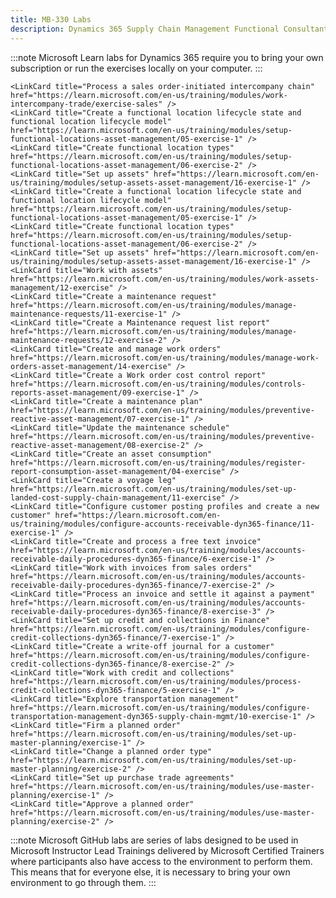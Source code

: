 ```yaml
---
title: MB-330 Labs
description: Dynamics 365 Supply Chain Management Functional Consultant (ERP)
---
```


<Tabs>
  <TabItem label="Microsoft Learn">

:::note 
Microsoft Learn labs for Dynamics 365 require you to bring your own subscription or run the exercises locally on your computer.
:::

  <CardGrid>  
    <LinkCard title="Explore Dynamics 365 Supply Chain Management" href="https://learn.microsoft.com/en-us/training/modules/get-started-supply-chain-management-dyn365-supply-chain-mgmt/14-1-exercise/?ns-enrollment-type=learningpath&ns-enrollment-id=learn-dynamics.configure-manage-products-inventory-d365-finance-ops" /> 
    <LinkCard title="Set up inventory policies for an item model group" href="https://learn.microsoft.com/en-us/training/modules/get-started-inventory-management-supply-chain/exercise/?ns-enrollment-type=learningpath&ns-enrollment-id=learn-dynamics.configure-manage-products-inventory-d365-finance-ops" /> 
    <LinkCard title="Work with inventory management" href="https://learn.microsoft.com/en-us/training/modules/get-started-inventory-management-supply-chain/exercise-create-new-warehouse-layout/?ns-enrollment-type=learningpath&ns-enrollment-id=learn-dynamics.configure-manage-products-inventory-d365-finance-ops" /> 
    <LinkCard title="Create and post an inventory journal" href="https://learn.microsoft.com/en-us/training/modules/work-inventory-management/exercise/?ns-enrollment-type=learningpath&ns-enrollment-id=learn-dynamics.configure-manage-products-inventory-d365-finance-ops" /> 
    <LinkCard title="Use the item arrival profile" href="https://learn.microsoft.com/en-us/training/modules/set-up-work-inbound-inventory-management/exercise/?ns-enrollment-type=learningpath&ns-enrollment-id=learn-dynamics.configure-manage-products-inventory-d365-finance-ops" /> 
    <LinkCard title="Use the ABC classification report" href="https://learn.microsoft.com/en-us/training/modules/use-inventory-reports-dyn365-supply-chain-mgmt/6-exercise-1/?ns-enrollment-type=learningpath&ns-enrollment-id=learn-dynamics.configure-manage-products-inventory-d365-finance-ops" /> 
    <LinkCard title="Use the Physical inventory by inventory dimension report" href="https://learn.microsoft.com/en-us/training/modules/use-inventory-reports-dyn365-supply-chain-mgmt/7-exercise-2/?ns-enrollment-type=learningpath&ns-enrollment-id=learn-dynamics.configure-manage-products-inventory-d365-finance-ops" /> 
    <LinkCard title="Export a report to Microsoft Excel" href="https://learn.microsoft.com/en-us/training/modules/use-inventory-reports-dyn365-supply-chain-mgmt/7-2-exercise-3/?ns-enrollment-type=learningpath&ns-enrollment-id=learn-dynamics.configure-manage-products-inventory-d365-finance-ops" /> 
    <LinkCard title="Create a product and product master" href="https://learn.microsoft.com/en-us/training/modules/create-products-product-masters-dyn365-supply-chain-mgmt/9-exercise-1/?ns-enrollment-type=learningpath&ns-enrollment-id=learn-dynamics.configure-manage-products-inventory-d365-finance-ops" /> 
    <LinkCard title="Create a BOM in the BOM Designer" href="https://learn.microsoft.com/en-us/training/modules/create-bill-materials-dyn365-supply-chain-mgmt/6-exercise-1/?ns-enrollment-type=learningpath&ns-enrollment-id=learn-dynamics.configure-manage-products-inventory-d365-finance-ops" /> 
    <LinkCard title="Explore production control" href="https://learn.microsoft.com/en-us/training/modules/get-started-production-control-dyn365-supply-chain-mgmt/12-exercise-1/?ns-enrollment-type=learningpath&ns-enrollment-id=learn-dynamics.configure-and-use-discrete-manufacturing-in-d365-finance-ops" /> 
    <LinkCard title="Create a BOM without a version" href="https://learn.microsoft.com/en-us/training/modules/get-started-discrete-manufacturing-dyn365-supply-chain-mgmt/8-exercise-1/?ns-enrollment-type=learningpath&ns-enrollment-id=learn-dynamics.configure-and-use-discrete-manufacturing-in-d365-finance-ops" /> 
    <LinkCard title="Create a BOM with a version" href="https://learn.microsoft.com/en-us/training/modules/get-started-discrete-manufacturing-dyn365-supply-chain-mgmt/10-exercise-3/?ns-enrollment-type=learningpath&ns-enrollment-id=learn-dynamics.configure-and-use-discrete-manufacturing-in-d365-finance-ops" /> 
    <LinkCard title="Create and process a production order" href="https://learn.microsoft.com/en-us/training/modules/get-started-discrete-manufacturing-dyn365-supply-chain-mgmt/11-exercise-4/?ns-enrollment-type=learningpath&ns-enrollment-id=learn-dynamics.configure-and-use-discrete-manufacturing-in-d365-finance-ops" /> 
    <LinkCard title="Set up operations and routes" href="https://learn.microsoft.com/en-us/training/modules/set-up-use-discrete-manufacturing-routes/exercise/?ns-enrollment-type=learningpath&ns-enrollment-id=learn-dynamics.configure-and-use-discrete-manufacturing-in-d365-finance-ops" /> 
    <LinkCard title="Analyze BOM costs by using the costing sheet" href="https://learn.microsoft.com/en-us/training/modules/work-costing-sheet-dyn365-supply-chain-mgmt/09-analyze-bom-costs/?ns-enrollment-type=learningpath&ns-enrollment-id=learn-dynamics.configure-and-use-discrete-manufacturing-in-d365-finance-ops" /> 
    <LinkCard title="Start a discrete production order" href="https://learn.microsoft.com/en-us/training/modules/work-capacity-planning-scheduling-discrete-dyn365-supply-chain-mgmt/9-exercise-1/?ns-enrollment-type=learningpath&ns-enrollment-id=learn-dynamics.configure-and-use-discrete-manufacturing-in-d365-finance-ops" /> 
    <LinkCard title="Run a resource schedule" href="https://learn.microsoft.com/en-us/training/modules/work-capacity-planning-scheduling-discrete-dyn365-supply-chain-mgmt/10-exercise-2/?ns-enrollment-type=learningpath&ns-enrollment-id=learn-dynamics.configure-and-use-discrete-manufacturing-in-d365-finance-ops" /> 
    <LinkCard title="Manufacturing execution" href="https://learn.microsoft.com/en-us/training/modules/work-manufacturing-execution-dyn365-supply-chain-mgmt/7-exercise/?ns-enrollment-type=learningpath&ns-enrollment-id=learn-dynamics.configure-and-use-discrete-manufacturing-in-d365-finance-ops" /> 
    <LinkCard title="Set up components" href="https://learn.microsoft.com/en-us/training/modules/set-up-configurable-products/exercise-set-up/?ns-enrollment-type=learningpath&ns-enrollment-id=learn-dynamics.configure-and-use-discrete-manufacturing-in-d365-finance-ops" /> 
    <LinkCard title="Create a product configuration model" href="https://learn.microsoft.com/en-us/training/modules/set-up-configurable-products/exercise-create/?ns-enrollment-type=learningpath&ns-enrollment-id=learn-dynamics.configure-and-use-discrete-manufacturing-in-d365-finance-ops" /> 
    <LinkCard title="Add components and constraints to a configuration model" href="https://learn.microsoft.com/en-us/training/modules/set-up-configurable-products/exercise-add/?ns-enrollment-type=learningpath&ns-enrollment-id=learn-dynamics.configure-and-use-discrete-manufacturing-in-d365-finance-ops" /> 
    <LinkCard title="Release a product configuration model" href="https://learn.microsoft.com/en-us/training/modules/validate-release-production-configuration/exercise/?ns-enrollment-type=learningpath&ns-enrollment-id=learn-dynamics.configure-and-use-discrete-manufacturing-in-d365-finance-ops" /> 
    <LinkCard title="Add a configurable product to a sales order line" href="https://learn.microsoft.com/en-us/training/modules/work-with-configurable-products/exercise/?ns-enrollment-type=learningpath&ns-enrollment-id=learn-dynamics.configure-and-use-discrete-manufacturing-in-d365-finance-ops" /> 
    <LinkCard title="Configure warehouse management" href="https://learn.microsoft.com/en-us/training/modules/configure-warehouse-management-dyn365-supply-chain-mgmt/7-exercise-1/?ns-enrollment-type=learningpath&ns-enrollment-id=learn-dynamics.configure-work-warehouse-management-d365-finance-ops" /> 
    <LinkCard title="Register a load where items are missing" href="https://learn.microsoft.com/en-us/training/modules/inbound-operations-supply-chain-management/exercise/?ns-enrollment-type=learningpath&ns-enrollment-id=learn-dynamics.configure-work-warehouse-management-d365-finance-ops" /> 
    <LinkCard title="Set up a cluster profile" href="https://learn.microsoft.com/en-us/training/modules/outbound-operations-supply-chain-management/exercise/?ns-enrollment-type=learningpath&ns-enrollment-id=learn-dynamics.configure-work-warehouse-management-d365-finance-ops" /> 
    <LinkCard title="Create a cycle counting plan" href="https://learn.microsoft.com/en-us/training/modules/execute-across-warehouse-supply-chain-management/exercise/?ns-enrollment-type=learningpath&ns-enrollment-id=learn-dynamics.configure-work-warehouse-management-d365-finance-ops" /> 
    <LinkCard title="Set up a detour for a step in a task flow" href="https://learn.microsoft.com/en-us/training/modules/warehouse-mobile-configuration-supply-chain-management/exercise/?ns-enrollment-type=learningpath&ns-enrollment-id=learn-dynamics.configure-work-warehouse-management-d365-finance-ops" /> 
    <LinkCard title="Configure warehouse management" href="https://learn.microsoft.com/en-us/training/modules/configure-warehouse-management-dyn365-supply-chain-mgmt/7-exercise-1/?ns-enrollment-type=learningpath&ns-enrollment-id=learn-dynamics.use-warehouse-in-manufacturing-dyn365-fo" /> 
    <LinkCard title="Register a load where items are missing" href="https://learn.microsoft.com/en-us/training/modules/inbound-operations-supply-chain-management/exercise/?ns-enrollment-type=learningpath&ns-enrollment-id=learn-dynamics.use-warehouse-in-manufacturing-dyn365-fo" /> 
    <LinkCard title="Set up a cluster profile" href="https://learn.microsoft.com/en-us/training/modules/outbound-operations-supply-chain-management/exercise/?ns-enrollment-type=learningpath&ns-enrollment-id=learn-dynamics.use-warehouse-in-manufacturing-dyn365-fo" /> 
    <LinkCard title="Create a cycle counting plan" href="https://learn.microsoft.com/en-us/training/modules/execute-across-warehouse-supply-chain-management/exercise/?ns-enrollment-type=learningpath&ns-enrollment-id=learn-dynamics.use-warehouse-in-manufacturing-dyn365-fo" /> 
    <LinkCard title="Set up a detour for a step in a task flow" href="https://learn.microsoft.com/en-us/training/modules/warehouse-mobile-configuration-supply-chain-management/exercise/?ns-enrollment-type=learningpath&ns-enrollment-id=learn-dynamics.use-warehouse-in-manufacturing-dyn365-fo" /> 
    <LinkCard title="Work with warehouse management in manufacturing" href="https://learn.microsoft.com/en-us/training/modules/manufacture-warehouse-mgmt-dyn365-supply-chain-mgmt/07-exercise/?ns-enrollment-type=learningpath&ns-enrollment-id=learn-dynamics.use-warehouse-in-manufacturing-dyn365-fo" /> 
    <LinkCard title="Set up demo data for the sample scenario" href="https://learn.microsoft.com/en-us/training/modules/get-started-engineering-change-management/05-exercise-set-up-demo-data/?ns-enrollment-type=learningpath&ns-enrollment-id=learn-dynamics.manage-product-version-engineering-change-management" /> 
    <LinkCard title="Create a new engineering product" href="https://learn.microsoft.com/en-us/training/modules/get-started-engineering-change-management/06-exercise-create-engineering-product/?ns-enrollment-type=learningpath&ns-enrollment-id=learn-dynamics.manage-product-version-engineering-change-management" /> 
    <LinkCard title="Release an engineering product to a local company" href="https://learn.microsoft.com/en-us/training/modules/get-started-engineering-change-management/07-exercise-release-engineering-product/?ns-enrollment-type=learningpath&ns-enrollment-id=learn-dynamics.manage-product-version-engineering-change-management" /> 
    <LinkCard title="Review and accept the product before you release it in the local company" href="https://learn.microsoft.com/en-us/training/modules/get-started-engineering-change-management/08-exercise-review-product/?ns-enrollment-type=learningpath&ns-enrollment-id=learn-dynamics.manage-product-version-engineering-change-management" /> 
    <LinkCard title="Use the product in transactions in the local company" href="https://learn.microsoft.com/en-us/training/modules/get-started-engineering-change-management/09-exercise-product-transactions/?ns-enrollment-type=learningpath&ns-enrollment-id=learn-dynamics.manage-product-version-engineering-change-management" /> 
    <LinkCard title="Add the engineering product to a sales order" href="https://learn.microsoft.com/en-us/training/modules/get-started-engineering-change-management/10-exercise-add-product-sales-order/?ns-enrollment-type=learningpath&ns-enrollment-id=learn-dynamics.manage-product-version-engineering-change-management" /> 
    <LinkCard title="Request changes in the engineering product" href="https://learn.microsoft.com/en-us/training/modules/get-started-engineering-change-management/11-exercise-request-changes/?ns-enrollment-type=learningpath&ns-enrollment-id=learn-dynamics.manage-product-version-engineering-change-management" /> 
    <LinkCard title="Make changes to the product by using an engineering change order" href="https://learn.microsoft.com/en-us/training/modules/get-started-engineering-change-management/12-exercise-change-product/?ns-enrollment-type=learningpath&ns-enrollment-id=learn-dynamics.manage-product-version-engineering-change-management" /> 
    <LinkCard title="Release the changed product" href="https://learn.microsoft.com/en-us/training/modules/get-started-engineering-change-management/13-exercise-release-product/?ns-enrollment-type=learningpath&ns-enrollment-id=learn-dynamics.manage-product-version-engineering-change-management" /> 
    <LinkCard title="Create and release an engineering product" href="https://learn.microsoft.com/en-us/training/modules/manage-discrete-bom-route-versioned-products-supply-chain-management/9-exercise/?ns-enrollment-type=learningpath&ns-enrollment-id=learn-dynamics.manage-product-version-engineering-change-management" /> 
    <LinkCard title="Create an engineering change request" href="https://learn.microsoft.com/en-us/training/modules/request-changes-products-engineering-change-management-supply-chain-management/4-exercise/?ns-enrollment-type=learningpath&ns-enrollment-id=learn-dynamics.manage-product-version-engineering-change-management" /> 
    <LinkCard title="Work with procure-to-purchase processes" href="https://learn.microsoft.com/en-us/training/modules/configure-perform-procure-purchase-dyn365-supply-chain-mgmt/9-exercise-1" /> 
    
    <LinkCard title="Process a sales order-initiated intercompany chain" href="https://learn.microsoft.com/en-us/training/modules/work-intercompany-trade/exercise-sales" /> 
    <LinkCard title="Create a functional location lifecycle state and functional location lifecycle model" href="https://learn.microsoft.com/en-us/training/modules/setup-functional-locations-asset-management/05-exercise-1" /> 
    <LinkCard title="Create functional location types" href="https://learn.microsoft.com/en-us/training/modules/setup-functional-locations-asset-management/06-exercise-2" /> 
    <LinkCard title="Set up assets" href="https://learn.microsoft.com/en-us/training/modules/setup-assets-asset-management/16-exercise-1" /> 
    <LinkCard title="Create a functional location lifecycle state and functional location lifecycle model" href="https://learn.microsoft.com/en-us/training/modules/setup-functional-locations-asset-management/05-exercise-1" /> 
    <LinkCard title="Create functional location types" href="https://learn.microsoft.com/en-us/training/modules/setup-functional-locations-asset-management/06-exercise-2" /> 
    <LinkCard title="Set up assets" href="https://learn.microsoft.com/en-us/training/modules/setup-assets-asset-management/16-exercise-1" /> 
    <LinkCard title="Work with assets" href="https://learn.microsoft.com/en-us/training/modules/work-assets-management/12-exercise" /> 
    <LinkCard title="Create a maintenance request" href="https://learn.microsoft.com/en-us/training/modules/manage-maintenance-requests/11-exercise-1" /> 
    <LinkCard title="Create a Maintenance request list report" href="https://learn.microsoft.com/en-us/training/modules/manage-maintenance-requests/12-exercise-2" /> 
    <LinkCard title="Create and manage work orders" href="https://learn.microsoft.com/en-us/training/modules/manage-work-orders-asset-management/14-exercise" /> 
    <LinkCard title="Create a Work order cost control report" href="https://learn.microsoft.com/en-us/training/modules/controls-reports-asset-management/09-exercise-1" /> 
    <LinkCard title="Create a maintenance plan" href="https://learn.microsoft.com/en-us/training/modules/preventive-reactive-asset-management/07-exercise-1" /> 
    <LinkCard title="Update the maintenance schedule" href="https://learn.microsoft.com/en-us/training/modules/preventive-reactive-asset-management/08-exercise-2" /> 
    <LinkCard title="Create an asset consumption" href="https://learn.microsoft.com/en-us/training/modules/register-report-consumption-asset-management/04-exercise" /> 
    <LinkCard title="Create a voyage leg" href="https://learn.microsoft.com/en-us/training/modules/set-up-landed-cost-supply-chain-management/11-exercise" /> 
    <LinkCard title="Configure customer posting profiles and create a new customer" href="https://learn.microsoft.com/en-us/training/modules/configure-accounts-receivable-dyn365-finance/11-exercise-1" /> 
    <LinkCard title="Create and process a free text invoice" href="https://learn.microsoft.com/en-us/training/modules/accounts-receivable-daily-procedures-dyn365-finance/6-exercise-1" /> 
    <LinkCard title="Work with invoices from sales orders" href="https://learn.microsoft.com/en-us/training/modules/accounts-receivable-daily-procedures-dyn365-finance/7-exercise-2" /> 
    <LinkCard title="Process an invoice and settle it against a payment" href="https://learn.microsoft.com/en-us/training/modules/accounts-receivable-daily-procedures-dyn365-finance/8-exercise-3" /> 
    <LinkCard title="Set up credit and collections in Finance" href="https://learn.microsoft.com/en-us/training/modules/configure-credit-collections-dyn365-finance/7-exercise-1" /> 
    <LinkCard title="Create a write-off journal for a customer" href="https://learn.microsoft.com/en-us/training/modules/configure-credit-collections-dyn365-finance/8-exercise-2" /> 
    <LinkCard title="Work with credit and collections" href="https://learn.microsoft.com/en-us/training/modules/process-credit-collections-dyn365-finance/5-exercise-1" /> 
    <LinkCard title="Explore transportation management" href="https://learn.microsoft.com/en-us/training/modules/configure-transportation-management-dyn365-supply-chain-mgmt/10-exercise-1" /> 
    <LinkCard title="Firm a planned order" href="https://learn.microsoft.com/en-us/training/modules/set-up-master-planning/exercise-1" /> 
    <LinkCard title="Change a planned order type" href="https://learn.microsoft.com/en-us/training/modules/set-up-master-planning/exercise-2" /> 
    <LinkCard title="Set up purchase trade agreements" href="https://learn.microsoft.com/en-us/training/modules/use-master-planning/exercise-1" /> 
    <LinkCard title="Approve a planned order" href="https://learn.microsoft.com/en-us/training/modules/use-master-planning/exercise-2" /> 
  </CardGrid>
  </TabItem>

  <TabItem label="Microsoft GitHub">

:::note 
Microsoft GitHub labs are series of labs designed to be used in Microsoft Instructor Lead Trainings delivered by Microsoft Certified Trainers where participants also have access to the environment to perform them. This means that for everyone else, it is necessary to bring your own environment to go through them. 
:::

  <CardGrid>
    <LinkCard title="Case Study 0 Intro" href="https://github.com/MicrosoftLearning/MB-330-Microsoft-Dynamics-365-Supply-Chain-Management/blob/master/Instructions/Labs/Case%20Study%200%20Intro.md" /> 
    <LinkCard title="Case Study 1 Prod Mgmt EX 1 to 4" href="https://github.com/MicrosoftLearning/MB-330-Microsoft-Dynamics-365-Supply-Chain-Management/blob/master/Instructions/Labs/Case%20Study%201%20Prod%20Mgmt%20EX%201%20to%204.md" /> 
    <LinkCard title="Case Study 2A Inventory EX 1 to 4" href="https://github.com/MicrosoftLearning/MB-330-Microsoft-Dynamics-365-Supply-Chain-Management/blob/master/Instructions/Labs/Case%20Study%202A%20Inventory%20EX%201%20to%204.md" /> 
    <LinkCard title="Case Study 2B Quality EX 1 to 5" href="https://github.com/MicrosoftLearning/MB-330-Microsoft-Dynamics-365-Supply-Chain-Management/blob/master/Instructions/Labs/Case%20Study%202B%20Quality%20EX%201%20to%205.md" /> 
    <LinkCard title="Case Study 2C Asset Mgmt EX 1 to 5" href="https://github.com/MicrosoftLearning/MB-330-Microsoft-Dynamics-365-Supply-Chain-Management/blob/master/Instructions/Labs/Case%20Study%202C%20Asset%20Mgmt%20EX%201%20to%205.md" /> 
    <LinkCard title="Case Study 3A Proc EX 1 to 10" href="https://github.com/MicrosoftLearning/MB-330-Microsoft-Dynamics-365-Supply-Chain-Management/blob/master/Instructions/Labs/Case%20Study%203A%20Proc%20EX%201%20to%2010.md" /> 
    <LinkCard title="Case Study 3B Landed cost EX 1 to 3" href="https://github.com/MicrosoftLearning/MB-330-Microsoft-Dynamics-365-Supply-Chain-Management/blob/master/Instructions/Labs/Case%20Study%203B%20Landed%20cost%20EX%201%20to%203.md" /> 
    <LinkCard title="Case Study 3C Sales EX 1 to 4" href="https://github.com/MicrosoftLearning/MB-330-Microsoft-Dynamics-365-Supply-Chain-Management/blob/master/Instructions/Labs/Case%20Study%203C%20Sales%20EX%201%20to%204.md" /> 
    <LinkCard title="Case Study 4A WMS EX 1 to 14" href="https://github.com/MicrosoftLearning/MB-330-Microsoft-Dynamics-365-Supply-Chain-Management/blob/master/Instructions/Labs/Case%20Study%204A%20WMS%20EX%201%20to%2014.md" /> 
    <LinkCard title="Case Study 4B Transpo EX 1 to 6" href="https://github.com/MicrosoftLearning/MB-330-Microsoft-Dynamics-365-Supply-Chain-Management/blob/master/Instructions/Labs/Case%20Study%204B%20Transpo%20EX%201%20to%206.md" /> 
    <LinkCard title="Case Study 5 Master planning EX 1 to 2" href="https://github.com/MicrosoftLearning/MB-330-Microsoft-Dynamics-365-Supply-Chain-Management/blob/master/Instructions/Labs/Case%20Study%205%20Master%20planning%20EX%201%20to%202.md" /> 
  </CardGrid>
  </TabItem>
</Tabs>